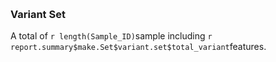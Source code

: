 \      

###  Variant Set

A total of `r length(Sample_ID)`sample including `r report.summary$make.Set$variant.set$total_variant`features.


